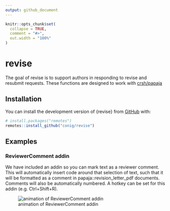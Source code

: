 ```yaml
---
output: github_document
---
```


<!-- README.md is generated from README.Rmd. Please edit that file -->

```r
knitr::opts_chunk$set(
  collapse = TRUE,
  comment = "#>",
  out.width = "100%"
)
```

# revise

<!-- badges: start -->
<!-- badges: end -->

The goal of revise is to support authors in responding to revise and resubmit requests. These functions are designed to work with [crsh/papaja](https://github.com/crsh/papaja)

## Installation

You can install the development version of {revise} from [GitHub](https://github.com/conig/revise) with:

``` r
# install.packages("remotes")
remotes::install_github("conig/revise")
```
## Examples

### ReviewerComment addin

We have included an addin so you can mark text as a reviewer comment. This will automatically insert code around that selection of text, such that it will be formatted as a comment in papaja::revision_letter_pdf documents. Comments will also be automatically numbered. A hotkey can be set for this addin (e.g. Ctrl+Shift+R).

![animation of ReviewerComment addin](man/figures/README/ReviewerComment.gif)

